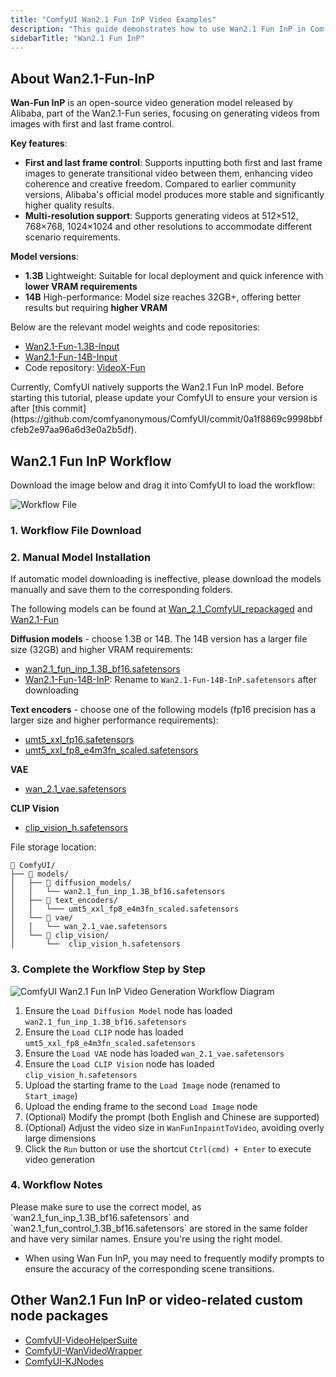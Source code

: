 ```yaml
---
title: "ComfyUI Wan2.1 Fun InP Video Examples"
description: "This guide demonstrates how to use Wan2.1 Fun InP in ComfyUI to generate videos with first and last frame control"
sidebarTitle: "Wan2.1 Fun InP"
---
```



## About Wan2.1-Fun-InP

**Wan-Fun InP** is an open-source video generation model released by Alibaba, part of the Wan2.1-Fun series, focusing on generating videos from images with first and last frame control.

**Key features**:
- **First and last frame control**: Supports inputting both first and last frame images to generate transitional video between them, enhancing video coherence and creative freedom. Compared to earlier community versions, Alibaba's official model produces more stable and significantly higher quality results.
- **Multi-resolution support**: Supports generating videos at 512×512, 768×768, 1024×1024 and other resolutions to accommodate different scenario requirements.

**Model versions**:
- **1.3B** Lightweight: Suitable for local deployment and quick inference with **lower VRAM requirements**
- **14B** High-performance: Model size reaches 32GB+, offering better results but requiring **higher VRAM**

Below are the relevant model weights and code repositories:

- [Wan2.1-Fun-1.3B-Input](https://huggingface.co/alibaba-pai/Wan2.1-Fun-1.3B-Input)
- [Wan2.1-Fun-14B-Input](https://huggingface.co/alibaba-pai/Wan2.1-Fun-14B-Input)
- Code repository: [VideoX-Fun](https://github.com/aigc-apps/VideoX-Fun)

<Tip>
Currently, ComfyUI natively supports the Wan2.1 Fun InP model. Before starting this tutorial, please update your ComfyUI to ensure your version is after [this commit](https://github.com/comfyanonymous/ComfyUI/commit/0a1f8869c9998bbfcfeb2e97aa96a6d3e0a2b5df).
</Tip>

<UpdateReminder/>

## Wan2.1 Fun InP Workflow

Download the image below and drag it into ComfyUI to load the workflow:

![Workflow File](https://raw.githubusercontent.com/Comfy-Org/example_workflows/main/wan2.1_fun_inp/wan2.1_fun_inp.webp)

### 1. Workflow File Download

### 2. Manual Model Installation

If automatic model downloading is ineffective, please download the models manually and save them to the corresponding folders.

The following models can be found at [Wan_2.1_ComfyUI_repackaged](https://huggingface.co/Comfy-Org/Wan_2.1_ComfyUI_repackaged) and [Wan2.1-Fun](https://huggingface.co/collections/alibaba-pai/wan21-fun-67e4fb3b76ca01241eb7e334)

**Diffusion models** - choose 1.3B or 14B. The 14B version has a larger file size (32GB) and higher VRAM requirements:
- [wan2.1_fun_inp_1.3B_bf16.safetensors](https://huggingface.co/Comfy-Org/Wan_2.1_ComfyUI_repackaged/resolve/main/split_files/diffusion_models/wan2.1_fun_inp_1.3B_bf16.safetensors?download=true)
- [Wan2.1-Fun-14B-InP](https://huggingface.co/alibaba-pai/Wan2.1-Fun-14B-InP/resolve/main/diffusion_pytorch_model.safetensors?download=true): Rename to `Wan2.1-Fun-14B-InP.safetensors` after downloading

**Text encoders** - choose one of the following models (fp16 precision has a larger size and higher performance requirements):
- [umt5_xxl_fp16.safetensors](https://huggingface.co/Comfy-Org/Wan_2.1_ComfyUI_repackaged/resolve/main/split_files/text_encoders/umt5_xxl_fp16.safetensors?download=true)
- [umt5_xxl_fp8_e4m3fn_scaled.safetensors](https://huggingface.co/Comfy-Org/Wan_2.1_ComfyUI_repackaged/resolve/main/split_files/text_encoders/umt5_xxl_fp8_e4m3fn_scaled.safetensors?download=true)

**VAE**
- [wan_2.1_vae.safetensors](https://huggingface.co/Comfy-Org/Wan_2.1_ComfyUI_repackaged/resolve/main/split_files/vae/wan_2.1_vae.safetensors?download=true)

**CLIP Vision** 
- [clip_vision_h.safetensors](https://huggingface.co/Comfy-Org/Wan_2.1_ComfyUI_repackaged/resolve/main/split_files/clip_vision/clip_vision_h.safetensors?download=true)

File storage location:
```
📂 ComfyUI/
├── 📂 models/
│   ├── 📂 diffusion_models/
│   │   └── wan2.1_fun_inp_1.3B_bf16.safetensors
│   ├── 📂 text_encoders/
│   │   └─── umt5_xxl_fp8_e4m3fn_scaled.safetensors
│   └── 📂 vae/
│   │   └── wan_2.1_vae.safetensors
│   └── 📂 clip_vision/
│       └──  clip_vision_h.safetensors                 
```

### 3. Complete the Workflow Step by Step

![ComfyUI Wan2.1 Fun InP Video Generation Workflow Diagram](/images/tutorial/video/wan/fun_inp_flow_diagram.png)

1. Ensure the `Load Diffusion Model` node has loaded `wan2.1_fun_inp_1.3B_bf16.safetensors`
2. Ensure the `Load CLIP` node has loaded `umt5_xxl_fp8_e4m3fn_scaled.safetensors`
3. Ensure the `Load VAE` node has loaded `wan_2.1_vae.safetensors`
4. Ensure the `Load CLIP Vision` node has loaded `clip_vision_h.safetensors`
5. Upload the starting frame to the `Load Image` node (renamed to `Start_image`)
6. Upload the ending frame to the second `Load Image` node
7. (Optional) Modify the prompt (both English and Chinese are supported)
8. (Optional) Adjust the video size in `WanFunInpaintToVideo`, avoiding overly large dimensions
9. Click the `Run` button or use the shortcut `Ctrl(cmd) + Enter` to execute video generation

### 4. Workflow Notes

<Tip>
Please make sure to use the correct model, as `wan2.1_fun_inp_1.3B_bf16.safetensors` and `wan2.1_fun_control_1.3B_bf16.safetensors` are stored in the same folder and have very similar names. Ensure you're using the right model.
</Tip>

- When using Wan Fun InP, you may need to frequently modify prompts to ensure the accuracy of the corresponding scene transitions.

## Other Wan2.1 Fun InP or video-related custom node packages

- [ComfyUI-VideoHelperSuite](https://github.com/Kosinkadink/ComfyUI-VideoHelperSuite) 
- [ComfyUI-WanVideoWrapper](https://github.com/kijai/ComfyUI-WanVideoWrapper)
- [ComfyUI-KJNodes](https://github.com/kijai/ComfyUI-KJNodes)